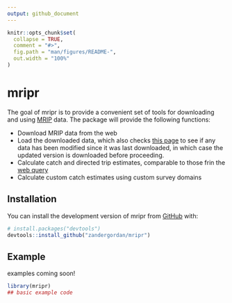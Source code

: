 ```yaml
---
output: github_document
---
```


<!-- README.md is generated from README.Rmd. Please edit that file -->

```r
knitr::opts_chunk$set(
  collapse = TRUE,
  comment = "#>",
  fig.path = "man/figures/README-",
  out.width = "100%"
)
```

# mripr

<!-- badges: start -->
<!-- badges: end -->

The goal of mripr is to provide a convenient set of tools for downloading and using [MRIP](https://www.fisheries.noaa.gov/recreational-fishing-data/recreational-fishing-data-downloads) data. The package will provide the following functions:

- Download MRIP data from the web
- Load the downloaded data, which also checks [this page](https://www.st.nmfs.noaa.gov/st1/recreational/MRIP_Survey_Data/SAS/) to see if any data has been modified since it was last downloaded, in which case the updated version is downloaded before proceeding.
- Calculate catch and directed trip estimates, comparable to those frin the [web query](https://www.fisheries.noaa.gov/data-tools/recreational-fisheries-statistics-queries)
- Calculate custom catch estimates using custom survey domains

## Installation

You can install the development version of mripr from [GitHub](https://github.com/) with:

``` r
# install.packages("devtools")
devtools::install_github("zandergordan/mripr")
```

## Example

examples coming soon!

```r
library(mripr)
## basic example code
```
